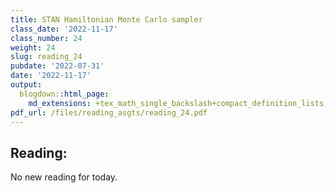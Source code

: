 ```yaml
---
title: STAN Hamiltonian Monte Carlo sampler
class_date: '2022-11-17'
class_number: 24
weight: 24
slug: reading_24
pubdate: '2022-07-31'
date: '2022-11-17'
output:
  blogdown::html_page:
    md_extensions: +tex_math_single_backslash+compact_definition_lists
pdf_url: /files/reading_asgts/reading_24.pdf
---
```

## Reading:

No new reading for today.
